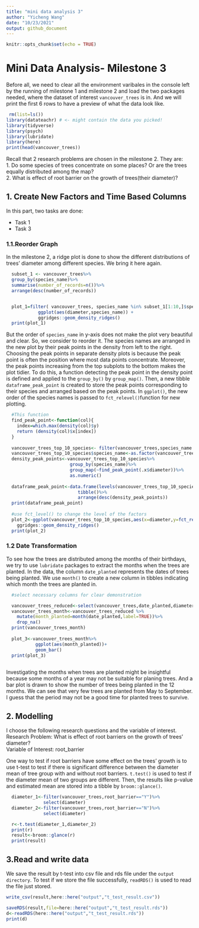 ```yaml
---
title: "mini data analysis 3"
author: "Yicheng Wang"
date: "10/23/2021"
output: github_document
---
```


```r
knitr::opts_chunk$set(echo = TRUE)
```

# Mini Data Analysis- Milestone 3
Before all, we need to clear all the environment varibales in the console left by the running of milestone 1 and milestone 2 and load the two packages needed, where the dataset of interest `vancouver_trees` is in. And we will print the first 6 rows to have a preview of what the data look like.
```r
 rm(list=ls()) 
library(datateachr) # <- might contain the data you picked!
library(tidyverse)
library(psych)
library(lubridate)
library(here)
print(head(vancouver_trees))
```

Recall that 2 research problems are chosen in the milestone 2. They are:  
1. Do some species of trees concentrate on some places? Or are the trees equally distributed among the map?  
2. What is effect of root barrier on the growth of trees(their diameter)?

## 1. Create New Factors and Time Based Columns

In this part, two tasks are done:  

* Task 1
* Task 3

### 1.1.Reorder Graph
In the milestone 2, a ridge plot is done to show the different distributions of trees' diameter among different species. We bring it here again.  
```r
  subset_1 <- vancouver_trees%>%
  group_by(species_name)%>%
  summarise(number_of_records=n())%>%
  arrange(desc(number_of_records))


  plot_1=filter( vancouver_trees, species_name %in% subset_1[1:10,]$species_name) %>% 
            ggplot(aes(diameter,species_name)) +
            ggridges::geom_density_ridges()
  print(plot_1)
```

But the order of `species_name` in y-axis does not make the plot very beautiful and clear. So, we consider to reorder it. The species names are arranged in the new plot by their peak points in the density from left to the right.  Choosing the peak points in separate density plots is because the peak point is often the position where most data points concentrate. Moreover, the peak points increasing from the top subplots to the bottom makes the plot tidier. To do this, a function detecting the peak point in the density point is defined and applied to the `group_by()` by `group_map()`. Then, a new tibble `dataframe_peak_point` is created to store the peak points corresponding to their species and arranged based on the peak points. In `ggplot()`, the new order of the species names is passed to `fct_relevel()`function for new plotting. 
```r
  
  #This function 
  find_peak_point<-function(col){
    index=which.max(density(col)$y)
    return (density(col)$x[index])
  }
  
  vancouver_trees_top_10_species<- filter(vancouver_trees,species_name %in% (subset_1[1:10,])$species_name)
  vancouver_trees_top_10_species$species_name<-as.factor(vancouver_trees_top_10_species$species_name)
  density_peak_points<-vancouver_trees_top_10_species%>%
                        group_by(species_name)%>%
                        group_map(~find_peak_point(.x$diameter))%>%
                        as.numeric()
  
  dataframe_peak_point<-data.frame(levels(vancouver_trees_top_10_species$species_name),density_peak_points)%>%
                           tibble()%>%
                           arrange(desc(density_peak_points))
  print(dataframe_peak_point)
  
  #use fct_level() to change the level of the factors
  plot_2<-ggplot(vancouver_trees_top_10_species,aes(x=diameter,y=fct_relevel( vancouver_trees_top_10_species$species_name,dataframe_peak_point[[1]])))+ 
    ggridges::geom_density_ridges()
  print(plot_2)
```

### 1.2 Date Transformation 

To see how the trees are distributed among the months of their birthdays, we try to use `lubridate` packages to extract the months when the trees are planted. In the data, the column `date_planted` represents the dates of trees being planted. We use `month()` to create a new column in tibbles indicating which month the trees are planted in.  
```r
  #select necessary columns for clear demonstration

  vancouver_trees_reduced<-select(vancouver_trees,date_planted,diameter)
  vancouver_trees_month<-vancouver_trees_reduced %>% 
    mutate(month_planted=month(date_planted,label=TRUE))%>%
    drop_na()
  print(vancouver_trees_month)
  
  plot_3<-vancouver_trees_month%>%
           ggplot(aes(month_planted))+
           geom_bar()
  print(plot_3)
          

```
  Investigating the months when trees are planted might be insightful because some months of a year may not be suitable for planing trees. And a bar plot is drawn to show the number of trees being planted in the 12 months. We can see that very few trees are planted from May to September. I guess that the period may not be a good time for planted trees to survive.

## 2. Modelling
I choose the following research questions and the variable of interest.  
Research Problem: What is effect of root barriers on the growth of trees' diameter?  
Variable of Interest: root_barrier

One way to test if root barriers have some effect on the trees' growth is to use t-test to test if there is significant difference between the diameter mean of tree group with and without root barriers. `t.test()` is used to test if the diameter mean of two groups are different. Then, the results like p-value and estimated mean are stored into a tibble by `broom::glance()`.
```r
  diameter_1<-filter(vancouver_trees,root_barrier=="Y")%>%
              select(diameter)
  diameter_2<-filter(vancouver_trees,root_barrier=="N")%>%
              select(diameter)

  r<-t.test(diameter_1,diameter_2)
  print(r)
  result<-broom::glance(r)
  print(result)
```
## 3.Read and write data 
We save the result by t-test into csv file and rds file under the `output directory`. To test if we store the file successfully, `readRDS()` is used to read the file just stored. 
```r

write_csv(result,here::here("output","t_test_result.csv"))

saveRDS(result,file=here::here("output","t_test_result.rds"))
d<-readRDS(here::here("output","t_test_result.rds"))
print(d)

```

